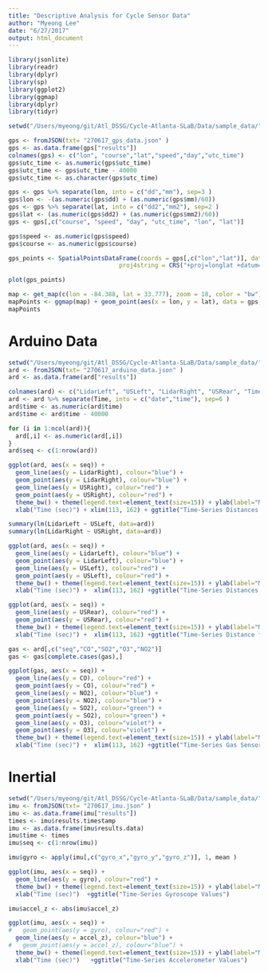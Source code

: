 ```yaml
---
title: "Descriptive Analysis for Cycle Sensor Data"
author: "Myeong Lee"
date: "6/27/2017"
output: html_document
---
```


```r
library(jsonlite)
library(readr)
library(dplyr)
library(sp)
library(ggplot2)
library(ggmap)
library(dplyr)
library(tidyr)

setwd("/Users/myeong/git/Atl_DSSG/Cycle-Atlanta-SLaB/Data/sample_data/")

gps <- fromJSON(txt= "270617_gps_data.json" )
gps <- as.data.frame(gps["results"])
colnames(gps) <- c("lon", "course","lat","speed","day","utc_time")
gps$utc_time <- as.numeric(gps$utc_time)
gps$utc_time <- gps$utc_time - 40000
gps$utc_time <- as.character(gps$utc_time)

gps <- gps %>% separate(lon, into = c("dd","mm"), sep=3 )
gps$lon <- -(as.numeric(gps$dd) + (as.numeric(gps$mm)/60))
gps <- gps %>% separate(lat, into = c("dd2","mm2"), sep=2 )
gps$lat <- (as.numeric(gps$dd2) + (as.numeric(gps$mm2)/60))
gps <- gps[,c("course", "speed", "day", "utc_time", "lon", "lat")]

gps$speed <- as.numeric(gps$speed)
gps$course <- as.numeric(gps$course)

gps_points <- SpatialPointsDataFrame(coords = gps[,c("lon","lat")], data = gps,
                               proj4string = CRS("+proj=longlat +datum=WGS84 +ellps=WGS84 +towgs84=0,0,0"))

plot(gps_points)

map <- get_map(c(lon = -84.388, lat = 33.777), zoom = 18, color = "bw")
mapPoints <- ggmap(map) + geom_point(aes(x = lon, y = lat), data = gps, alpha = .5, color="darkred", size = 1)
mapPoints

```

# Arduino Data
```r
setwd("/Users/myeong/git/Atl_DSSG/Cycle-Atlanta-SLaB/Data/sample_data/")
ard <- fromJSON(txt= "270617_arduino_data.json" )
ard <- as.data.frame(ard["results"])

colnames(ard) <- c("LidarLeft", "USLeft", "LidarRight", "USRear", "Time", "USRight", "CO", "NO2", "P10", "P25", "SO2", "O3")
ard <- ard %>% separate(Time, into = c("date","time"), sep=6 )
ard$time <- as.numeric(ard$time)
ard$time <- ard$time - 40000

for (i in 1:ncol(ard)){
  ard[,i] <- as.numeric(ard[,i])  
}
ard$seq <- c(1:nrow(ard))

ggplot(ard, aes(x = seq)) +
  geom_line(aes(y = LidarRight), colour="blue") + 
  geom_point(aes(y = LidarRight), colour="blue") + 
  geom_line(aes(y = USRight), colour="red") +
  geom_point(aes(y = USRight), colour="red") +
  theme_bw() + theme(legend.text=element_text(size=15)) + ylab(label="Magnitude") + 
  xlab("Time (sec)") + xlim(113, 162) + ggtitle("Time-Series Distances for the Right-Side Lidar and Sonar")

summary(lm(LidarLeft ~ USLeft, data=ard))
summary(lm(LidarRight ~ USRight, data=ard))

ggplot(ard, aes(x = seq)) +
  geom_line(aes(y = LidarLeft), colour="blue") + 
  geom_point(aes(y = LidarLeft), colour="blue") + 
  geom_line(aes(y = USLeft), colour="red") +
  geom_point(aes(y = USLeft), colour="red") +
  theme_bw() + theme(legend.text=element_text(size=15)) + ylab(label="Magnitude") + 
  xlab("Time (sec)") +  xlim(113, 162) +ggtitle("Time-Series Distances for the Left-Side Lidar and Sonar")

ggplot(ard, aes(x = seq)) +
  geom_line(aes(y = USRear), colour="red") +
  geom_point(aes(y = USRear), colour="red") +
  theme_bw() + theme(legend.text=element_text(size=15)) + ylab(label="Magnitude") + 
  xlab("Time (sec)") +  xlim(113, 162) +ggtitle("Time-Series Distance for the Rear Sonar")

gas <- ard[,c("seq","CO","SO2","O3","NO2")]
gas <- gas[complete.cases(gas),]

ggplot(gas, aes(x = seq)) +
  geom_line(aes(y = CO), colour="red") +
  geom_point(aes(y = CO), colour="red") +
  geom_line(aes(y = NO2), colour="blue") +
  geom_point(aes(y = NO2), colour="blue") +
  geom_line(aes(y = SO2), colour="green") +
  geom_point(aes(y = SO2), colour="green") +
  geom_line(aes(y = O3), colour="violet") +
  geom_point(aes(y = O3), colour="violet") +
  theme_bw() + theme(legend.text=element_text(size=15)) + ylab(label="Magnitude") + 
  xlab("Time (sec)") +  xlim(113, 162) +ggtitle("Time-Series Gas Sensor Values")

```

# Inertial
```r
setwd("/Users/myeong/git/Atl_DSSG/Cycle-Atlanta-SLaB/Data/sample_data/")
imu <- fromJSON(txt= "270617_imu.json" )
imu <- as.data.frame(imu["results"])
times <- imu$results.timestamp
imu <- as.data.frame(imu$results.data)
imu$time <- times
imu$seq <- c(1:nrow(imu))

imu$gyro <- apply(imu[,c("gyro_x","gyro_y","gyro_z")], 1, mean )

ggplot(imu, aes(x = seq)) +
  geom_line(aes(y = gyro), colour="red") +
  theme_bw() + theme(legend.text=element_text(size=15)) + ylab(label="Magnitude") + 
  xlab("Time (sec)")  +ggtitle("Time-Series Gyroscope Values")

imu$accel_z <- abs(imu$accel_z)

ggplot(imu, aes(x = seq)) +
#   geom_point(aes(y = gyro), colour="red") +
  geom_line(aes(y = accel_z), colour="blue") +
#   geom_point(aes(y = accel_z), colour="blue") +
  theme_bw() + theme(legend.text=element_text(size=15)) + ylab(label="Magnitude") + 
  xlab("Time (sec)")   +ggtitle("Time-Series Accelerometer Values")


```


